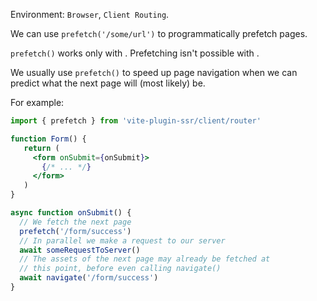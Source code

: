 
Environment: `Browser`, `Client Routing`.

We can use `prefetch('/some/url')` to programmatically prefetch pages.

<Note type="warning">`prefetch()` works only with <Link text="Client Routing" href="/client-routing" />. Prefetching isn't possible with <Link text="Server Routing" href="/server-routing" />.</Note>

We usually use `prefetch()` to speed up page navigation when we can predict what the next page will (most likely) be.

For example:

```jsx
import { prefetch } from 'vite-plugin-ssr/client/router'

function Form() {
   return (
     <form onSubmit={onSubmit}>
       {/* ... */}
     </form>
   )
}

async function onSubmit() {
  // We fetch the next page
  prefetch('/form/success')
  // In parallel we make a request to our server
  await someRequestToServer()
  // The assets of the next page may already be fetched at
  // this point, before even calling navigate()
  await navigate('/form/success')
}
```
